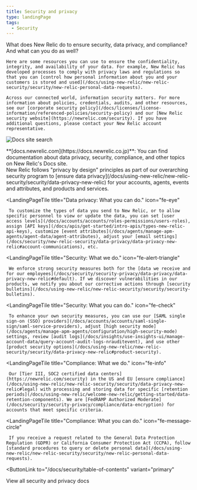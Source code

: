 ```yaml
---
title: Security and privacy
type: landingPage
tags:
  - Security
---
```


<LandingPageHero>
  <HeroContent>
    What does New Relic do to ensure security, data privacy, and compliance? And what can you do as well?

    Here are some resources you can use to ensure the confidentiality, integrity, and availability of your data. For example, New Relic has developed processes to comply with privacy laws and regulations so that you can [control how personal information about you and your customers is stored and used](/docs/using-new-relic/new-relic-security/security/new-relic-personal-data-requests).

    Across our connected world, information security matters. For more information about policies, credentials, audits, and other resources, see our [corporate security policy](/docs/licenses/license-information/referenced-policies/security-policy) and our [New Relic security website](https://newrelic.com/security). If you have additional questions, please contact your New Relic account representative.
  </HeroContent>

  ![Docs site search](./images/docs-site-search.png "Docs site search")

  <figcaption>
    **[docs.newrelic.com](https://docs.newrelic.co.jp)**: You can find documentation about data privacy, security, compliance, and other topics on New Relic's Docs site.
  </figcaption>
</LandingPageHero>

<LandingPageTileGrid>
  <LandingPageTile
    title="Data privacy: What we do."
    icon="fe-lock"
  >
     New Relic follows "privacy by design" principles as part of our overarching security program to [ensure data privacy](/docs/using-new-relic/new-relic-security/security/data-privacy-new-relic) for your accounts, agents, events and attributes, and products and services.
  </LandingPageTile>

  <LandingPageTile
    title="Data privacy: What you can do."
    icon="fe-eye"
  >
     To customize the types of data you send to New Relic, or to allow specific personnel to view or update the data, you can set [user access levels](/docs/accounts/accounts/roles-permissions/users-roles), assign [API keys](/docs/apis/get-started/intro-apis/types-new-relic-api-keys), customize [event attributes](/docs/agents/manage-apm-agents/agent-data/agent-attributes), adjust your [email settings](/docs/security/new-relic-security/data-privacy/data-privacy-new-relic#account-communications), etc.
  </LandingPageTile>

  <LandingPageTile
    title="Security: What we do."
    icon="fe-alert-triangle"
  >
     We enforce strong security measures both for the [data we receive and for our employees](/docs/security/security-privacy/data-privacy/data-privacy-new-relic#default). If we discover vulnerabilities in our products, we notify you about our corrective actions through [security bulletins](/docs/using-new-relic/new-relic-security/security/security-bulletins).
  </LandingPageTile>

  <LandingPageTile
    title="Security: What you can do."
    icon="fe-check"
  >
     To enhance your own security measures, you can use our [SAML single sign-on (SSO) providers](/docs/accounts/accounts/saml-single-sign/saml-service-providers), adjust [high security mode](/docs/agents/manage-apm-agents/configuration/high-security-mode) settings, review [audit logs](/docs/insights/use-insights-ui/manage-account-data/query-account-audit-logs-nrauditevent), and use other [product security options](/docs/using-new-relic/new-relic-security/security/data-privacy-new-relic#product-security).
  </LandingPageTile>

  <LandingPageTile
    title="Compliance: What we do."
    icon="fe-info"
  >
     Our [Tier III, SOC2 certified data centers](https://newrelic.com/security) in the US and EU [ensure compliance](/docs/using-new-relic/new-relic-security/security/data-privacy-new-relic#legal) with processing and storing data for specific [retention periods](/docs/using-new-relic/welcome-new-relic/getting-started/data-retention-components). We are [FedRAMP Authorized Moderate](/docs/security/security-privacy/compliance/data-encryption) for accounts that meet specific criteria.
  </LandingPageTile>

  <LandingPageTile
    title="Compliance: What you can do."
    icon="fe-message-circle"
  >
     If you receive a request related to the General Data Protection Regulation (GDPR) or California Consumer Protection Act (CCPA), follow [standard procedures to query or delete personal data](/docs/using-new-relic/new-relic-security/security/new-relic-personal-data-requests).
  </LandingPageTile>
</LandingPageTileGrid>

<ButtonLink
  to="/docs/security/table-of-contents"
  variant="primary"
>
  View all security and privacy docs
</ButtonLink>
